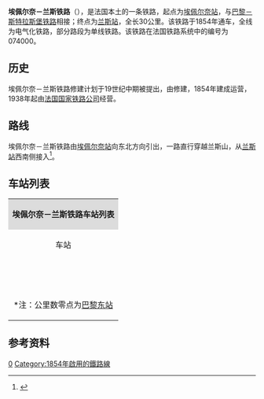 {{Infobox rail system-route
|collapsed=no
|box_width=
|rail_name=埃佩尔奈－兰斯铁路<br>{{lang|fr|Ligne d'Épernay à Reims}}
|banner_color=
|sec_banner_color=
|logo_filename=
|image_width=
|logo_bgcolor=
|logo_note=
|image =Gare de Franchet d'Esperey.jpg
|imagesize=
|caption=埃佩尔奈－兰斯铁路
|system_map=
|mapimage_width=
|map_bgcolor=
|locale={{FRA}}
|service_type=客货共用、地方铁路
|start=[[埃佩尔奈站|埃佩尔奈站]]、[[兰斯站|兰斯站]]
|begin_operation=
|end_operation=
|operation_note=
|system_length=
|length_in_operation=
|total_length=30公里
|status=使用中
|line_title=线路
|lines=[[复线铁路|复线铁路]]
|stations=
|route_title=线路
|main_route=
|secondary_route=
|branch_route=
|standard=
|main_stations=[[埃佩尔奈站|埃佩尔奈站]]、[[兰斯站|兰斯站]]
|ridership=
|fleet_size=
|max_speed= 
|track_gauge=
|distance_between_mainlines=
|min_radius=
|max_grade=
|block_signal=
|electrified=
|depot=
|operator={{法国交通数据|sncf}}
|franchise=
|hq=
|key_person=
|website=
|route_map=
}}

'''埃佩尔奈－兰斯铁路'''（{{lang-fr|Ligne d'Épernay à Reims}}），是法国本土的一条铁路，起点为[[埃佩尔奈站|埃佩尔奈站]]，与[[巴黎－斯特拉斯堡铁路|巴黎－斯特拉斯堡铁路]]相接；终点为[[兰斯站|兰斯站]]，全长30公里。该铁路于1854年通车，全线为电气化铁路，部分路段为单线铁路。该铁路在法国铁路系统中的编号为074000。

==历史==

埃佩尔奈－兰斯铁路修建计划于19世纪中期被提出，由{{link-fr|法国东部铁路公司|Compagnie des chemins de fer de l'Est}}修建，1854年建成运营，1938年起由[[法国国家铁路公司|法国国家铁路公司]]经营。

==路线==
埃佩尔奈－兰斯铁路由[[埃佩尔奈站|埃佩尔奈站]]向东北方向引出，一路直行穿越兰斯山，从[[兰斯站|兰斯站]]西南侧接入<ref name="geo">{{Cite web|url=https://www.geoportail.gouv.fr/carte|title=Carte|accessdate=2021-01-27|author=Géoportail|language=fr|publisher=Géoportail|archive-url=https://web.archive.org/web/20170129154129/https://www.geoportail.gouv.fr/carte/|archive-date=2017-01-29|dead-url=yes}}</ref>。

==车站列表==
{| class="wikitable mw-collapsible " style="margin:1em auto 1em auto; font-size:smaller"
|colspan="5" align="center" style="background:#DCDCDC"|'''埃佩尔奈－兰斯铁路车站列表'''
|-
!align="center" |车站
!align="center" |公里数*
!align="center" |交汇路线
!align="center" |本线停靠车种
!align="center" |可换乘交通
|-
|align="center"|{{Arret|Epernay|[[埃佩尔奈站|埃佩尔奈站]]}}
|141.395
|[[巴黎－斯特拉斯堡铁路|巴黎－斯特拉斯堡铁路]]<small>（[[巴黎东站|巴黎]]方向）</small>↑<br>[[巴黎－斯特拉斯堡铁路|巴黎－斯特拉斯堡铁路]]<small>（[[斯特拉斯堡城站|斯特拉斯堡]]方向）</small>↙
|align="center"|{{法国交通数据|ter|ges}} 
|{{法国交通数据|car|51}}<br>{{法国交通数据/城市公共交通|埃佩尔奈}}
|-
|align="center"|{{Arret|Ay|[[阿伊站|阿伊站]]}}
|144.684
|
|align="center"|{{法国交通数据|ter|ges}}
|
|-
|align="center"|{{Arret|Avenay|[[阿沃奈站|阿沃奈站]]}}
|148.424
|
|align="center"|{{法国交通数据|ter|ges}}
|{{法国交通数据|car|51}}
|-
|align="center"|{{Arret|Germaine|[[热尔曼站|热尔曼站]]}}
|156.239
|
|align="center"|{{法国交通数据|ter|ges}}
|
|-
|align="center"|{{Arret|Rilly-la-Montagne|[[里伊山站|里伊山站]]}}
|160.734
|
|align="center"|{{法国交通数据|ter|ges}}
|{{法国交通数据|car|51}}
|-
|align="center"|{{Arret|Montbré|[[蒙布雷站|蒙布雷站]]}}
|163.785
|
|align="center"|{{法国交通数据|ter|ges}}
|
|-
|align="center"|{{Arret|Trois-Puits|[[三井站|三井站]]}}
|165.264
|
|align="center"|{{法国交通数据|ter|ges}}
|
|-
|align="center"|{{Arret|Reims-Maison-Blanche|[[兰斯白房站|兰斯白房站]]}}
|168.524
|联络线，前往[[法国高速铁路东线|高铁东线]]巴黎方向↗
|align="center"|{{法国交通数据|ter|ges}}
|{{法国交通数据/城市公共交通|兰斯}}
|-
|align="center"|{{Arret|Franchet-d'Esperey|[[弗朗谢·德斯佩雷站|弗朗谢·德斯佩雷站]]}}
|169.700
|
|align="center"|{{法国交通数据|ter|ges}}
|{{法国交通数据/城市公共交通|兰斯}}
|-
|align="center"|{{Arret|Reims|[[兰斯站|兰斯站]]}}
|171.858
|[[苏瓦松－日韦铁路|苏瓦松－日韦铁路]]<small>（[[苏瓦松站|苏瓦松]]方向）</small>↗<br>[[兰斯－拉昂铁路|兰斯－拉昂铁路]]<small>（[[拉昂站|拉昂]]方向）</small>↘<br>[[香槟沙隆－兰斯铁路|香槟沙隆－兰斯铁路]]<small>（[[香槟沙隆站|香槟沙隆]]方向）</small>↙<br>[[苏瓦松－日韦铁路|苏瓦松－日韦铁路]]<small>（[[日韦站|日韦]]方向）</small>↓
|align="center"|{{法国交通数据|tgv}}<br>{{法国交通数据|ter|ges}} 
|{{法国交通数据|car|51}}<br>{{法国交通数据/城市公共交通|兰斯}}
|-
|colspan=5|<nowiki>*</nowiki>注：公里数零点为[[巴黎东站|巴黎东站]]
|}

==参考资料==
{{Reflist}}
[[Category:法國鐵路線|0]]
[[Category:1854年啟用的鐵路線|Category:1854年啟用的鐵路線]]